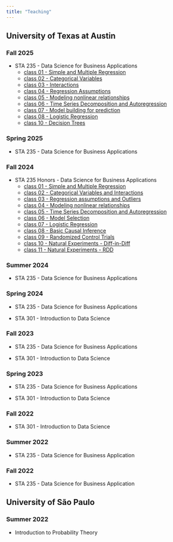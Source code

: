 ```yaml
---
title: "Teaching"
---
```


## University of Texas at Austin

### Fall 2025

- STA 235 - Data Science for Business Applications
  - [class 01 - Simple and Multiple Regression](fall_sta235_2025/week_01/week_01.qmd)
  - [class 02 - Categorical Variables](fall_sta235_2025/week_01/week_02.qmd)
  - [class 03 - Interactions](fall_sta235_2025/week_01/week_03.qmd)
  - [class 04 - Regression Assumptions](fall_sta235_2025/week_01/week_04.qmd)
  - [class 05 - Modeling nonlinear relationships](fall_sta235_2025/week_01/week_05.qmd)
  - [class 06 - Time Series Decomposition and Autoregression](fall_sta235_2025/week_01/week_06.qmd)
  - [class 07 - Model building for prediction](fall_sta235_2025/week_01/week_07.qmd)
  - [class 08 - Logistic Regression](fall_sta235_2025/week_01/week_08.qmd)
  - [class 10 - Decision Trees](fall_sta235_2025/week_01/week_10.qmd)

### Spring 2025

- STA 235 - Data Science for Business Applications

### Fall 2024

- STA 235 Honors - Data Science for Business Applications
  - [class 01 - Simple and Multiple Regression](class_01.qmd)
  - [class 02 - Categorical Variables and Interactions](class_02.qmd)
  - [class 03 - Regression assumptions and Outliers](class_03.qmd)
  - [class 04 - Modeling nonlinear relationships](class_04.qmd)
  - [class 05 - Time Series Decomposition and Autoregression](class_05.qmd)
  - [class 06 - Model Selection](class_06.qmd)
  - [class 07 - Logistic Regression](class_07.qmd)
  - [class 08 - Basic Causal Inference](class_08.qmd)
  - [class 09 - Randomized Control Trials](class_09.qmd)
  - [class 10 - Natural Experiments - Diff-in-Diff](class_10.qmd)
  - [class 11 - Natural Experiments -  RDD](class_11.qmd)

### Summer 2024

- STA 235 - Data Science for Business Applications

### Spring 2024

- STA 235 - Data Science for Business Applications

- STA 301 - Introduction to Data Science

### Fall 2023

- STA 235 - Data Science for Business Applications

- STA 301 - Introduction to Data Science

### Spring 2023

- STA 235 - Data Science for Business Applications

- STA 301 - Introduction to Data Science

### Fall 2022

- STA 301 - Introduction to Data Science

### Summer 2022

- STA 235 - Data Science for Business Application

### Fall 2022

- STA 235 - Data Science for Business Application 

## University of São Paulo

### Summer 2022

-  Introduction to Probability Theory
